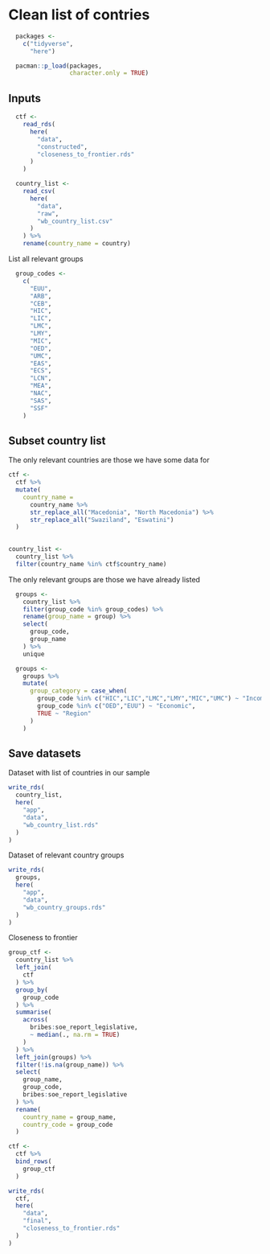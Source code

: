 # Clean list of contries

```r
  packages <-
    c("tidyverse",
      "here")

  pacman::p_load(packages,
                 character.only = TRUE)
```


## Inputs

```r
  ctf <-
    read_rds(
      here(
        "data",
        "constructed",
        "closeness_to_frontier.rds"
      )
    )

  country_list <-
    read_csv(
      here(
        "data",
        "raw",
        "wb_country_list.csv"
      )
    ) %>%
    rename(country_name = country)
```

List all relevant groups

```r
  group_codes <-
    c(
      "EUU",
      "ARB",
      "CEB",
      "HIC",
      "LIC",
      "LMC",
      "LMY",
      "MIC",
      "OED",
      "UMC",
      "EAS",
      "ECS",
      "LCN",
      "MEA",
      "NAC",
      "SAS",
      "SSF"
    )
```


## Subset country list

The only relevant countries are those we have some data for

```r
ctf <-
  ctf %>%
  mutate(
    country_name =
      country_name %>%
      str_replace_all("Macedonia", "North Macedonia") %>%
      str_replace_all("Swaziland", "Eswatini")
  )
    

country_list <-
  country_list %>%
  filter(country_name %in% ctf$country_name)
```

The only relevant groups are those we have already listed

```r
  groups <-
    country_list %>%
    filter(group_code %in% group_codes) %>%
    rename(group_name = group) %>%
    select(
      group_code,
      group_name
    ) %>%
    unique

  groups <-
    groups %>%
    mutate(
      group_category = case_when(
        group_code %in% c("HIC","LIC","LMC","LMY","MIC","UMC") ~ "Income",
        group_code %in% c("OED","EUU") ~ "Economic",
        TRUE ~ "Region"
      )
    )
```

## Save datasets

Dataset with list of countries in our sample

```r
write_rds(
  country_list,
  here(
    "app",
    "data",
    "wb_country_list.rds"
  )
)
```

Dataset of relevant country groups

```r
write_rds(
  groups,
  here(
    "app",
    "data",
    "wb_country_groups.rds"
  )
)
```

Closeness to frontier

```r
group_ctf <-
  country_list %>%
  left_join(
    ctf
  ) %>%
  group_by(
    group_code
  ) %>%
  summarise(
    across(
      bribes:soe_report_legislative,
      ~ median(., na.rm = TRUE)
    )     
  ) %>%
  left_join(groups) %>%
  filter(!is.na(group_name)) %>%
  select(
    group_name,
    group_code,
    bribes:soe_report_legislative
  ) %>%
  rename(
    country_name = group_name,
    country_code = group_code
  )
```

```r
ctf <-
  ctf %>%
  bind_rows(
    group_ctf
  )

write_rds(
  ctf,
  here(
    "data",
    "final",
    "closeness_to_frontier.rds"
  )
)
```
